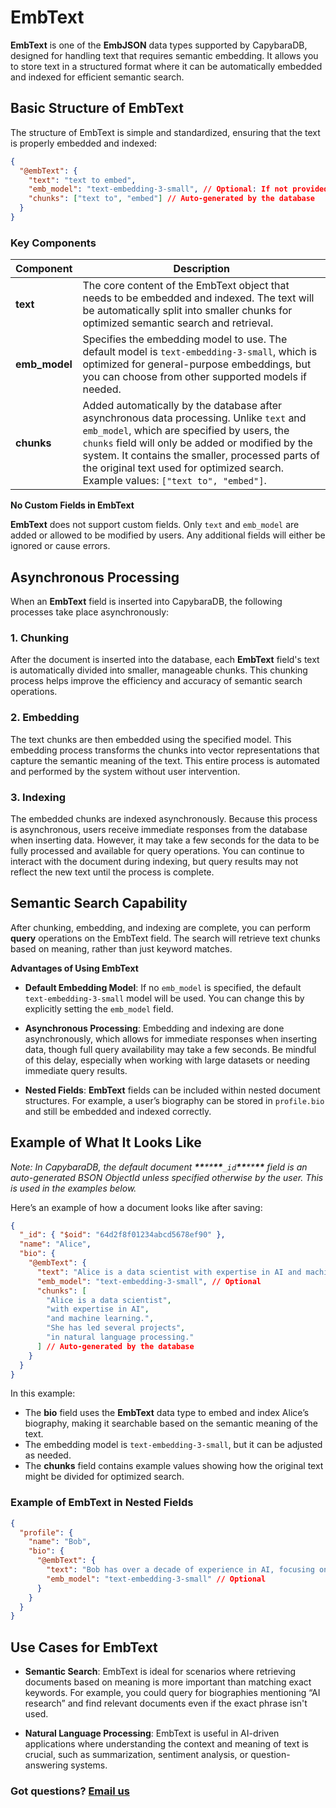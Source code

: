 
# EmbText

**EmbText** is one of the **EmbJSON** data types supported by CapybaraDB, designed for handling text that requires semantic embedding. It allows you to store text in a structured format where it can be automatically embedded and indexed for efficient semantic search.

## Basic Structure of EmbText

The structure of EmbText is simple and standardized, ensuring that the text is properly embedded and indexed:

```json
{
  "@embText": {
    "text": "text to embed",
    "emb_model": "text-embedding-3-small", // Optional: If not provided, the default model 'text-embedding-3-small' will be used
    "chunks": ["text to", "embed"] // Auto-generated by the database
  }
}
```

### Key Components

| Component     | Description                                                                                                                                                                                                                                                                                                                            |
| ------------- | -------------------------------------------------------------------------------------------------------------------------------------------------------------------------------------------------------------------------------------------------------------------------------------------------------------------------------------- |
| **text**      | The core content of the EmbText object that needs to be embedded and indexed. The text will be automatically split into smaller chunks for optimized semantic search and retrieval.                                                                                                                                                    |
| **emb_model** | Specifies the embedding model to use. The default model is `text-embedding-3-small`, which is optimized for general-purpose embeddings, but you can choose from other supported models if needed.                                                                                                                                      |
| **chunks**    | Added automatically by the database after asynchronous data processing. Unlike `text` and `emb_model`, which are specified by users, the `chunks` field will only be added or modified by the system. It contains the smaller, processed parts of the original text used for optimized search. Example values: `["text to", "embed"]`. |

<Callout type="info">

**No Custom Fields in EmbText**

**EmbText** does not support custom fields. Only `text` and `emb_model` are added or allowed to be modified by users. Any additional fields will either be ignored or cause errors.&#x20;

</Callout>

## Asynchronous Processing

When an **EmbText** field is inserted into CapybaraDB, the following processes take place asynchronously:

### 1. Chunking

After the document is inserted into the database, each **EmbText** field's text is automatically divided into smaller, manageable chunks. This chunking process helps improve the efficiency and accuracy of semantic search operations.

### 2. Embedding

The text chunks are then embedded using the specified model. This embedding process transforms the chunks into vector representations that capture the semantic meaning of the text. This entire process is automated and performed by the system without user intervention.

### 3. Indexing

The embedded chunks are indexed asynchronously. Because this process is asynchronous, users receive immediate responses from the database when inserting data. However, it may take a few seconds for the data to be fully processed and available for query operations. You can continue to interact with the document during indexing, but query results may not reflect the new text until the process is complete.

## Semantic Search Capability

After chunking, embedding, and indexing are complete, you can perform **query** operations on the EmbText field. The search will retrieve text chunks based on meaning, rather than just keyword matches.

<Callout>

**Advantages of Using EmbText**

- **Default Embedding Model**: If no `emb_model` is specified, the default `text-embedding-3-small` model will be used. You can change this by explicitly setting the `emb_model` field.

- **Asynchronous Processing**: Embedding and indexing are done asynchronously, which allows for immediate responses when inserting data, though full query availability may take a few seconds. Be mindful of this delay, especially when working with large datasets or needing immediate query results.

- **Nested Fields**: **EmbText** fields can be included within nested document structures. For example, a user’s biography can be stored in `profile.bio` and still be embedded and indexed correctly.

</Callout>

## Example of What It Looks Like

_Note: In CapybaraDB, the default document **************\*\***************\*\***************\*\***************`_id`**************\*\***************\*\***************\*\*************** field is an auto-generated BSON ObjectId unless specified otherwise by the user. This is used in the examples below._

Here’s an example of how a document looks like after saving:

```json
{
  "_id": { "$oid": "64d2f8f01234abcd5678ef90" },
  "name": "Alice",
  "bio": {
    "@embText": {
      "text": "Alice is a data scientist with expertise in AI and machine learning. She has led several projects in natural language processing.",
      "emb_model": "text-embedding-3-small", // Optional
      "chunks": [
        "Alice is a data scientist",
        "with expertise in AI",
        "and machine learning.",
        "She has led several projects",
        "in natural language processing."
      ] // Auto-generated by the database
    }
  }
}
```

In this example:

- The **bio** field uses the **EmbText** data type to embed and index Alice’s biography, making it searchable based on the semantic meaning of the text.
- The embedding model is `text-embedding-3-small`, but it can be adjusted as needed.
- The **chunks** field contains example values showing how the original text might be divided for optimized search.

### Example of EmbText in Nested Fields

```json
{
  "profile": {
    "name": "Bob",
    "bio": {
      "@embText": {
        "text": "Bob has over a decade of experience in AI, focusing on neural networks and deep learning.",
        "emb_model": "text-embedding-3-small" // Optional
      }
    }
  }
}
```

## Use Cases for EmbText

- **Semantic Search**: EmbText is ideal for scenarios where retrieving documents based on meaning is more important than matching exact keywords. For example, you could query for biographies mentioning “AI research” and find relevant documents even if the exact phrase isn't used.

- **Natural Language Processing**: EmbText is useful in AI-driven applications where understanding the context and meaning of text is crucial, such as summarization, sentiment analysis, or question-answering systems.

### Got questions? [Email us](mailto:hello@capybaradb.co)
